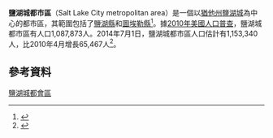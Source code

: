 <!-- 檔案不存在 [[Image:Salt_Lake_City-Provo-Orem_CSA.png|thumb]] ，可從英文維基百科取得 -->
'''鹽湖城都市區'''（Salt Lake City metropolitan area）是一個以[[猶他州|猶他州]][[鹽湖城|鹽湖城]]為中心的都市區，其範圍包括了[[鹽湖縣|鹽湖縣]]和[[圖埃勒縣|圖埃勒縣]]<ref name=OMB_13-01>{{cite web|url=http://www.whitehouse.gov/sites/default/files/omb/bulletins/2013/b13-01.pdf|title=OMB Bulletin No. 13-01: Revised Delineations of Metropolitan Statistical Areas, Micropolitan Statistical Areas, and Combined Statistical Areas, and Guidance on Uses of the Delineations of These Areas|publisher=[[United_States_Office_of_Management_and_Budget|United States Office of Management and Budget]]|date=February 28, 2013|accessdate=May 22, 2015|archive-date=2013-03-19|archive-url=https://web.archive.org/web/20130319014514/http://www.whitehouse.gov/sites/default/files/omb/bulletins/2013/b13-01.pdf|dead-url=no}}</ref>。據[[2010年美國人口普查|2010年美國人口普查]]，鹽湖城都市區有人口1,087,873人。2014年7月1日，鹽湖城都市區人口估計有1,153,340人，比2010年4月增長65,467人<ref name="2014 Pop Estimate">{{cite web|title=Population Estimates|url=http://www.census.gov/popest/data/cities/totals/2014/SUB-EST2014-3.html|publisher=[[United_States_Census_Bureau|United States Census Bureau]]|accessdate=May 22, 2015|archive-url=https://web.archive.org/web/20150522132816/http://www.census.gov/popest/data/cities/totals/2014/SUB-EST2014-3.html|archive-date=2015-05-22|dead-url=yes}}</ref>。
==參考資料==
{{reflist}}
[[Category:鹽湖城都會區|]]
